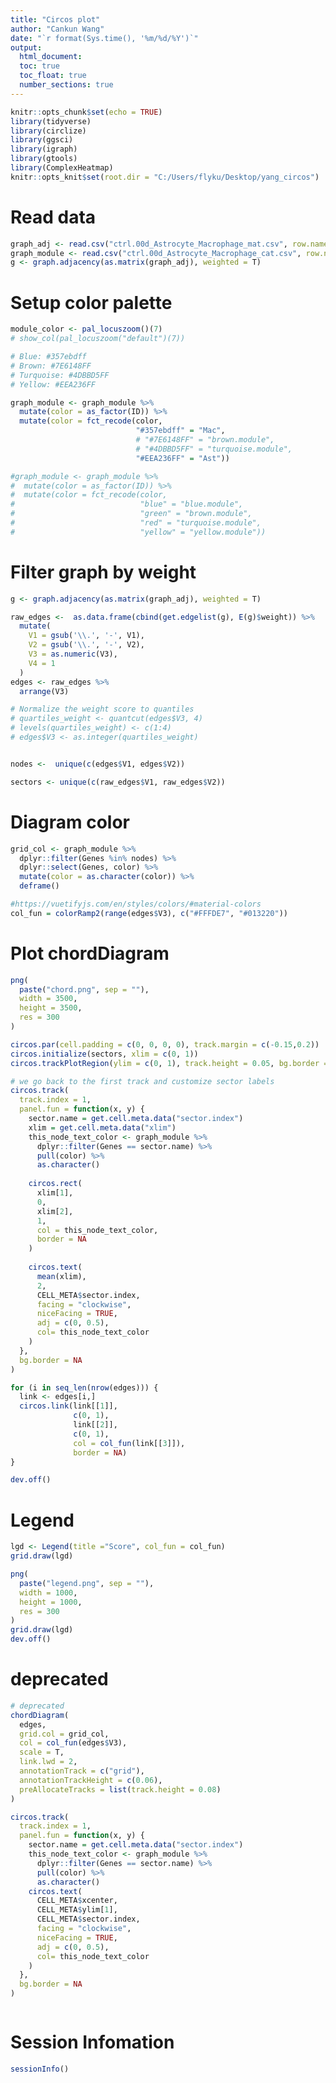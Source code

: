```yaml
---
title: "Circos plot"
author: "Cankun Wang"
date: "`r format(Sys.time(), '%m/%d/%Y')`"
output: 
  html_document:
  toc: true
  toc_float: true
  number_sections: true
---
```

  
```r
knitr::opts_chunk$set(echo = TRUE)
library(tidyverse)
library(circlize)
library(ggsci)
library(igraph)
library(gtools)
library(ComplexHeatmap)
knitr::opts_knit$set(root.dir = "C:/Users/flyku/Desktop/yang_circos")

```

# Read data

```r
graph_adj <- read.csv("ctrl.00d_Astrocyte_Macrophage_mat.csv", row.names = 1)
graph_module <- read.csv("ctrl.00d_Astrocyte_Macrophage_cat.csv", row.names = 1)
g <- graph.adjacency(as.matrix(graph_adj), weighted = T)

```


# Setup color palette
```r

module_color <- pal_locuszoom()(7)
# show_col(pal_locuszoom("default")(7))

# Blue: #357ebdff
# Brown: #7E6148FF
# Turquoise: #4DBBD5FF
# Yellow: #EEA236FF

graph_module <- graph_module %>%
  mutate(color = as_factor(ID)) %>% 
  mutate(color = fct_recode(color, 
                            "#357ebdff" = "Mac",
                            # "#7E6148FF" = "brown.module",
                            # "#4DBBD5FF" = "turquoise.module",
                            "#EEA236FF" = "Ast"))

#graph_module <- graph_module %>%
#  mutate(color = as_factor(ID)) %>% 
#  mutate(color = fct_recode(color, 
#                            "blue" = "blue.module",
#                            "green" = "brown.module",
#                            "red" = "turquoise.module",
#                            "yellow" = "yellow.module"))
```

# Filter graph by weight

```r

g <- graph.adjacency(as.matrix(graph_adj), weighted = T)

raw_edges <-  as.data.frame(cbind(get.edgelist(g), E(g)$weight)) %>%
  mutate(
    V1 = gsub('\\.', '-', V1),
    V2 = gsub('\\.', '-', V2),
    V3 = as.numeric(V3),
    V4 = 1
  )
edges <- raw_edges %>%
  arrange(V3)

# Normalize the weight score to quantiles
# quartiles_weight <- quantcut(edges$V3, 4)
# levels(quartiles_weight) <- c(1:4)
# edges$V3 <- as.integer(quartiles_weight)


nodes <-  unique(c(edges$V1, edges$V2))

sectors <- unique(c(raw_edges$V1, raw_edges$V2))


```

# Diagram color 

```r
grid_col <- graph_module %>%
  dplyr::filter(Genes %in% nodes) %>% 
  dplyr::select(Genes, color) %>%
  mutate(color = as.character(color)) %>%
  deframe()

#https://vuetifyjs.com/en/styles/colors/#material-colors
col_fun = colorRamp2(range(edges$V3), c("#FFFDE7", "#013220"))

```

# Plot chordDiagram

```r
png(
  paste("chord.png", sep = ""),
  width = 3500,
  height = 3500,
  res = 300
)

circos.par(cell.padding = c(0, 0, 0, 0), track.margin = c(-0.15,0.2))
circos.initialize(sectors, xlim = c(0, 1))
circos.trackPlotRegion(ylim = c(0, 1), track.height = 0.05, bg.border = NA)

# we go back to the first track and customize sector labels
circos.track(
  track.index = 1,
  panel.fun = function(x, y) {
    sector.name = get.cell.meta.data("sector.index")
    xlim = get.cell.meta.data("xlim")
    this_node_text_color <- graph_module %>%
      dplyr::filter(Genes == sector.name) %>%
      pull(color) %>%
      as.character()
    
    circos.rect(
      xlim[1],
      0,
      xlim[2],
      1,
      col = this_node_text_color,
      border = NA
    )
    
    circos.text(
      mean(xlim),
      2,
      CELL_META$sector.index,
      facing = "clockwise",
      niceFacing = TRUE,
      adj = c(0, 0.5),
      col= this_node_text_color
    )
  },
  bg.border = NA
) 

for (i in seq_len(nrow(edges))) {
  link <- edges[i,]
  circos.link(link[[1]],
              c(0, 1),
              link[[2]],
              c(0, 1),
              col = col_fun(link[[3]]),
              border = NA)
}

dev.off()

```


# Legend

```r
lgd <- Legend(title ="Score", col_fun = col_fun)
grid.draw(lgd)

png(
  paste("legend.png", sep = ""),
  width = 1000,
  height = 1000,
  res = 300
)
grid.draw(lgd)
dev.off()

```
# deprecated

```r
# deprecated
chordDiagram(
  edges,
  grid.col = grid_col,
  col = col_fun(edges$V3),
  scale = T,
  link.lwd = 2,
  annotationTrack = c("grid"),
  annotationTrackHeight = c(0.06),
  preAllocateTracks = list(track.height = 0.08)
)

circos.track(
  track.index = 1,
  panel.fun = function(x, y) {
    sector.name = get.cell.meta.data("sector.index")
    this_node_text_color <- graph_module %>%
      dplyr::filter(Genes == sector.name) %>%
      pull(color) %>%
      as.character()
    circos.text(
      CELL_META$xcenter,
      CELL_META$ylim[1],
      CELL_META$sector.index,
      facing = "clockwise",
      niceFacing = TRUE,
      adj = c(0, 0.5),
      col= this_node_text_color
    )
  },
  bg.border = NA
) 
```

```r

```


# Session Infomation

```r
sessionInfo()
```